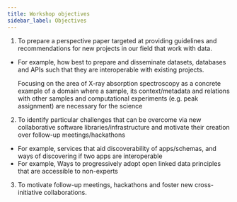 ```yaml
---
title: Workshop objectives
sidebar_label: Objectives
---
```


1. To prepare a perspective paper targeted at providing guidelines and recommendations for new projects in our field that work with data.

- For example, how best to prepare and disseminate datasets, databases and APIs such that they are interoperable with existing projects.

    Focusing on the area of X-ray absorption spectroscopy as a concrete example of a domain where a sample, its context/metadata and relations with other samples and computational experiments (e.g. peak assignment) are necessary for the science

2. To identify particular challenges that can be overcome via new collaborative software libraries/infrastructure and motivate their creation over follow-up meetings/hackathons

- For example, services that aid discoverability of apps/schemas, and ways of discovering if two apps are interoperable
- For example, Ways to progressively adopt open linked data principles that are accessible to non-experts

3. To motivate follow-up meetings, hackathons and foster new cross-initiative collaborations.